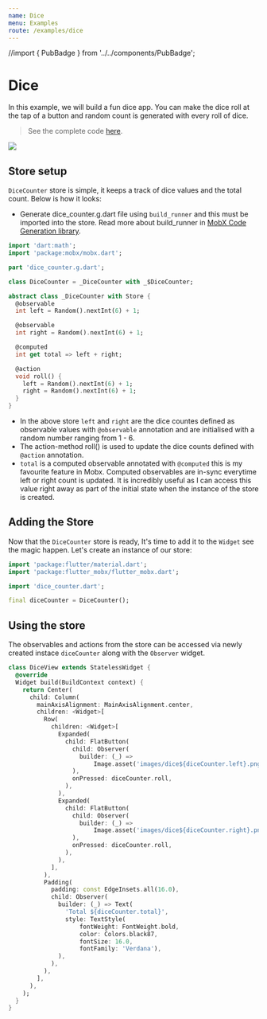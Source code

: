 ```yaml
---
name: Dice
menu: Examples
route: /examples/dice
---
```


//import { PubBadge } from '../../components/PubBadge';

# Dice
In this example, we will build a fun dice app. You can make the dice roll at the tap of a button and random count is generated with every roll of dice.

> See the complete code [here](https://github.com/giri-jeedigunta/dice-with-flutter-mobx).


<img src={diceJpg} />

## Store setup
`DiceCounter` store is simple, it keeps a track of dice values and the total count. Below is how it looks:

- Generate dice_counter.g.dart file using `build_runner` and this must be imported into the store. Read more about build_runner in [MobX Code Generation library](https://github.com/mobxjs/mobx.dart/tree/master/mobx_codegen).

```dart
import 'dart:math';
import 'package:mobx/mobx.dart';

part 'dice_counter.g.dart';

class DiceCounter = _DiceCounter with _$DiceCounter;

abstract class _DiceCounter with Store {
  @observable
  int left = Random().nextInt(6) + 1;

  @observable
  int right = Random().nextInt(6) + 1;

  @computed
  int get total => left + right;

  @action
  void roll() {
    left = Random().nextInt(6) + 1;
    right = Random().nextInt(6) + 1;
  }
}

```

- In the above store `left` and `right` are the dice countes defined as observable values with `@observable` annotation and are initialised with a random number ranging from 1 - 6. 
- The action-method roll() is used to update the dice counts defined with `@action` annotation.
- `total` is a computed observable annotated with `@computed` this is my favourite feature in Mobx. Computed observables are in-sync everytime left or right count is updated. It is incredibly useful as I can access this value right away as part of the initial state when the instance of the store is created.

## Adding the Store

Now that the `DiceCounter` store is ready, It's time to add it to the `Widget` see the magic happen. Let's create an instance of our store:

```dart
import 'package:flutter/material.dart';
import 'package:flutter_mobx/flutter_mobx.dart';

import 'dice_counter.dart';

final diceCounter = DiceCounter();

```
## Using the store

The observables and actions from the store can be accessed via newly created instace `diceCounter` along with the `Observer` widget.

```dart
class DiceView extends StatelessWidget {
  @override
  Widget build(BuildContext context) {
    return Center(
      child: Column(
        mainAxisAlignment: MainAxisAlignment.center,
        children: <Widget>[
          Row(
            children: <Widget>[
              Expanded(
                child: FlatButton(
                  child: Observer(
                    builder: (_) =>
                        Image.asset('images/dice${diceCounter.left}.png'),
                  ),
                  onPressed: diceCounter.roll,
                ),
              ),
              Expanded(
                child: FlatButton(
                  child: Observer(
                    builder: (_) =>
                        Image.asset('images/dice${diceCounter.right}.png'),
                  ),
                  onPressed: diceCounter.roll,
                ),
              ),
            ],
          ),
          Padding(
            padding: const EdgeInsets.all(16.0),
            child: Observer(
              builder: (_) => Text(
                'Total ${diceCounter.total}',
                style: TextStyle(
                    fontWeight: FontWeight.bold,
                    color: Colors.black87,
                    fontSize: 16.0,
                    fontFamily: 'Verdana'),
              ),
            ),
          ),
        ],
      ),
    );
  }
}

```